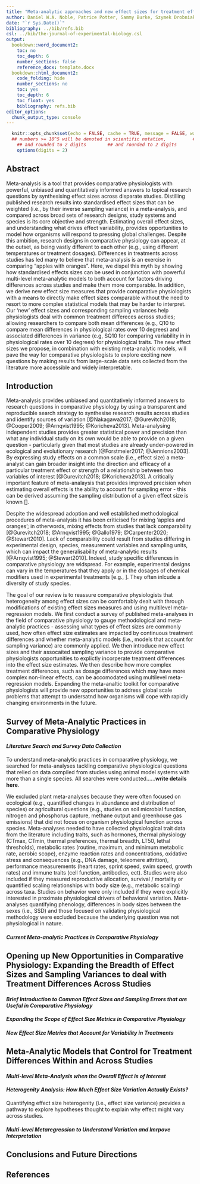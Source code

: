 ```yaml
---
title: "Meta-analytic approaches and new effect sizes for treatment effects in comparative physiology"
author: Daniel W.A. Noble, Patrice Potter, Sammy Burke, Szymek Drobniak, Malgorzata Lagisz, Rose O’Dea, Shinichi Nakagawa
date: "`r Sys.Date()`"
bibliography: ../bib/refs.bib
csl: ../bib/the-journal-of-experimental-biology.csl
output: 
  bookdown::word_document2:
    toc: no
    toc_depth: 6
    number_sections: false
    reference_docx: template.docx
  bookdown::html_document2:
    code_folding: hide
    number_sections: no
    toc: yes
    toc_depth: 6
    toc_float: yes
    bibliography: refs.bib
editor_options: 
  chunk_output_type: console
---
```


```r
  knitr::opts_chunk$set(echo = FALSE, cache = TRUE, message = FALSE, warning = FALSE, tidy = TRUE, fig.width = 10)
  ## numbers >= 10^5 will be denoted in scientific notation,		  ## numbers >= 10^5 will be denoted in scientific notation,
    ## and rounded to 2 digits		  ## and rounded to 2 digits
    options(digits = 2)
```

## **Abstract**

Meta-analysis is a tool that provides comparative physiologists with powerful, unbiased and quantitatively informed answers to topical research questions by synthesising effect sizes across disparate studies. Distilling published research results into standardised effect sizes that can be weighted (i.e., by their inverse sampling variance) in a meta-analysis, and compared across broad sets of research designs, study systems and species is its core objective and strength. Estimating overall effect sizes, and understanding what drives effect variability, provides opportunities to model how organisms will respond to pressing global challenges. Despite this ambition, research designs in comparative physiology can appear, at the outset, as being vastly different to each other (e.g., using different temperatures or treatment dosages). Differences in treatments across studies has led many to believe that meta-analysis is an exercise in comparing “apples with oranges”. Here, we dispel this myth by showing how standardised effects sizes can be used in conjunction with powerful multi-level meta-analytic models to both account for factors driving differences across studies and make them more comparable. In addition, we derive new effect size measures that provide comparative physiologists with a means to directly make effect sizes comparable without the need to resort to more complex statistical models that may be harder to interpret. Our ‘new’ effect sizes and corresponding sampling variances help physiologists deal with common treatment differeces across studies; allowing researchers to compare both mean differences (e.g., Q10 to compare mean differences in physiological rates over 10 degrees) and associated differences in variance (e.g, SQ10 for comparing variability in in physiological rates over 10 degrees) for physiological traits. The new effect sizes we propose, in combination with existing meta-analytic models, will pave the way for comparative physiologists to explore exciting new questions by making results from large-scale data sets collected from the literature more accessible and widely interpretable.

## **Introduction**
Meta-analysis provides unbiased and quantitatively informed answers to research questions in comparative physiology by using a transparent and reproducible search strategy to synthesise research results across studies and identify sources of variation [@Nakagawa2017; @Gurevitch2018; @Cooper2009; @Arnqvist1995; @Koricheva2013]. Meta-analysing independent studies provides greater statistical power and precision than what any individual study on its own would be able to provide on a given question - particularly given that most studies are already under-powered in ecological and evolutionary research [@Forstmeier2017; @Jennions2003]. By expressing study effects on a common scale (i.e., effect size) a meta-analyst can gain broader insight into the direction and efficacy of a particular treatment effect or strength of a relationship between two variables of interest [@Gurevitch2018; @Koricheva2013].  A critically important feature of meta-analaysis that provides improved precision when estimating overall effects is the ability to account for sampling error - this can be derived assuming the sampling distribution of a given effect size is known []. 

Despite the widespread adoption and well established methodological procedures of meta-analysis it has been criticised for mixing 'apples and oranges'; in otherwords, mixing effects from studies that lack comparability [@Gurevitch2018; @Arnqvist1995; @Gallo1979; @Carpenter2020; @Stewart2010]. Lack of comparability could result from studies differing in experimental design, species, measurement variables and sampling units, which can impact the generalisability of meta-analytic results [@Arnqvist1995; @Stewart2010]. Indeed, study specific differences in comparative physiology are widspread. For example, experimental designs can vary in the temperatures that they apply or in the dosages of chemical modifiers used in experimental treatments [e.g., ]. They often inlcude a diversity of study species. 

The goal of our review is to reassure comparative physiologists that heterogeneity among effect sizes can be comfortably dealt with through modifications of existing effect sizes measures and using multilevel meta-regression models. We first conduct a survey of published meta-analyses in the field of comparative physiology to gauge methodological and meta-analytic practices - assessing what types of effect sizes are commonly used, how often effect size estimates are impacted by continuous treatment differences and whether meta-analytic models (i.e., models that account for sampling variance) are commonly applied. We then introduce new effect sizes and their assocaited sampling variance to provide comparative physiologists opportunities to explictly incorperate treatment differences into the effect size estimates. We then describe how more complex treatment differences, such as dosage differences which may have more complex non-linear effects, can be accomodated using multilevel meta-regression models. Expanding the meta-analtic toolkit for comparative physiologists will provide new opportunities to address global scale problems that attempt to undersatnd how organisms will cope with rapidly changing environments in the future.  

## **Survey of Meta-Analytic Practices in Comparative Physiology**

#### *Literature Search and Survey Data Collection*
To understand meta-analytic practices in comparative physiology, we searched for meta-analyses tackling comparative physiological questions that relied on data compiled from studies using animal model systems with more than a single species. All searches were conducted......**write details here**. 
  
We excluded plant meta-analyses because they were often focused on ecological (e.g., quantified changes in abundance and distribution of species) or agricultural questions (e.g., studies on soil microbial function, nitrogen and phosphorus capture, methane output and greenhouse gas emissions) that did not focus on organism physiological function across species. Meta-analyses needed to have collected physiological trait data from the literature including traits, such as hormones, thermal physiology (CTmax, CTmin, thermal preferences, thermal breadth, LT50, lethal thresholds), metabolic rates (routine, maximum, and minimum metabolic rate, aerobic scope), enzyme reaction rates and concentrations, oxidative stress and consequences (e.g., DNA damage, teleomere attrition), performance measurements (heart rates, sprint speed, swim speed, growth rates) and immune traits (cell function, antibodies, ect). Studies were also included if they measured reproductive allocation, survival / mortality or quantified scaling relationships with body size (e.g., metabolic scaling) across taxa. Studies on behavior were only included if they were explicitly interested in proximate physiological drivers of behavioral variation. Meta-analyses quantifying phenology, differences in body sizes between the sexes (i.e., SSD) and those focused on validating physiological methodology were excluded because the underlying question was not physiological in nature. 

#### *Current Meta-analytic Practices in Comparative Physiology*

## **Opening up New Opportunities in Comparative Physiology: Expanding the Breadth of Effect Sizes and Sampling Variances to deal with Treatment Differences Across Studies**

#### *Brief Introduction to Common Effect Sizes and Sampling Errors that are Useful in Comparative Physiology*
#### *Expanding the Scope of Effect Size Metrics in Comparative Physiology*
#### *New Effect Size Metrics that Account for Variability in Treatments*

## **Meta-Analytic Models that Control for Treatment Differences Within and Across Studies**

#### *Multi-level Meta-Analysis when the Overall Effect is of Interest*
#### *Heterogenity Analysis: How Much Effect Size Variation Actually Exists?*
Quantifying effect size heterogenity (i.e., effect size variance) provides a pathway to explore hypotheses thought to explain why effect might vary across studies.

#### *Multi-level Metaregression to Understand Variation and Imrpove Interpretation*

## **Conclusions and Future Directions**

## **References**
